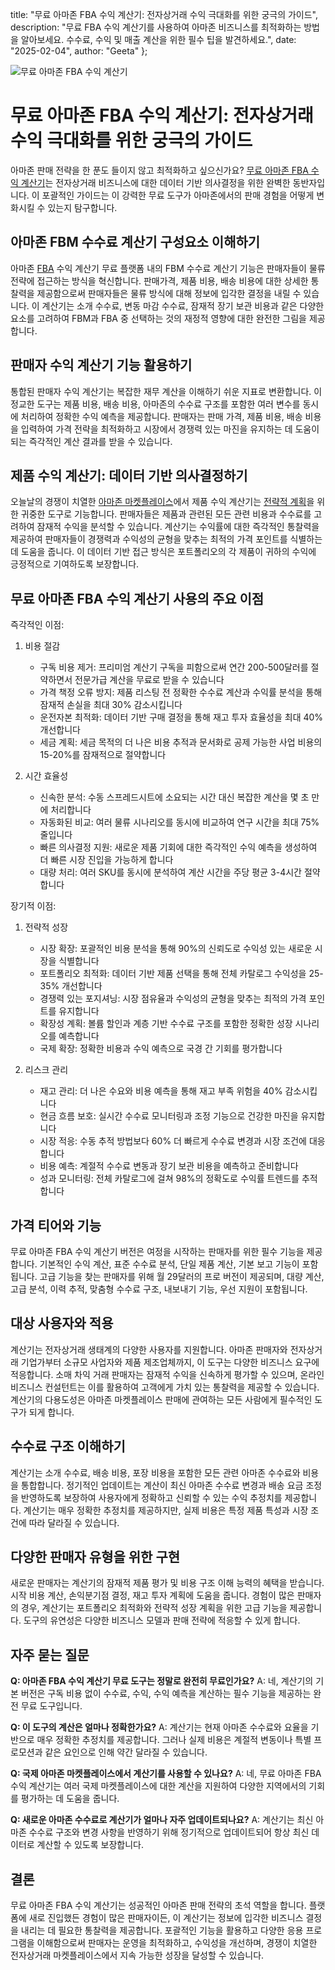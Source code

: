   title: "무료 아마존 FBA 수익 계산기: 전자상거래 수익 극대화를 위한 궁극의 가이드",
  description: "무료 FBA 수익 계산기를 사용하여 아마존 비즈니스를 최적화하는 방법을 알아보세요. 수수료, 수익 및 매출 계산을 위한 필수 팁을 발견하세요.",
  date: "2025-02-04",
  author: "Geeta"
};

![무료 아마존 FBA 수익 계산기](/images/blog/amazon-fba--revenue-calculator-free.jpeg)

# 무료 아마존 FBA 수익 계산기: 전자상거래 수익 극대화를 위한 궁극의 가이드

아마존 판매 전략을 한 푼도 들이지 않고 최적화하고 싶으신가요? [무료 아마존 FBA 수익 계산기](https://www.revns.com/tools/amazon-fbm-calculator)는 전자상거래 비즈니스에 대한 데이터 기반 의사결정을 위한 완벽한 동반자입니다. 이 포괄적인 가이드는 이 강력한 무료 도구가 아마존에서의 판매 경험을 어떻게 변화시킬 수 있는지 탐구합니다.

## 아마존 FBM 수수료 계산기 구성요소 이해하기

아마존 [FBA](https://www.revns.com/blog/post/fba-vs-fbm-find-your-winning-strategy) 수익 계산기 무료 플랫폼 내의 FBM 수수료 계산기 기능은 판매자들이 물류 전략에 접근하는 방식을 혁신합니다. 판매가격, 제품 비용, 배송 비용에 대한 상세한 통찰력을 제공함으로써 판매자들은 물류 방식에 대해 정보에 입각한 결정을 내릴 수 있습니다. 이 계산기는 소개 수수료, 변동 마감 수수료, 잠재적 장기 보관 비용과 같은 다양한 요소를 고려하여 FBM과 FBA 중 선택하는 것의 재정적 영향에 대한 완전한 그림을 제공합니다.

## 판매자 수익 계산기 기능 활용하기

통합된 판매자 수익 계산기는 복잡한 재무 계산을 이해하기 쉬운 지표로 변환합니다. 이 정교한 도구는 제품 비용, 배송 비용, 아마존의 수수료 구조를 포함한 여러 변수를 동시에 처리하여 정확한 수익 예측을 제공합니다. 판매자는 판매 가격, 제품 비용, 배송 비용을 입력하여 가격 전략을 최적화하고 시장에서 경쟁력 있는 마진을 유지하는 데 도움이 되는 즉각적인 계산 결과를 받을 수 있습니다.

## 제품 수익 계산기: 데이터 기반 의사결정하기

오늘날의 경쟁이 치열한 [아마존 마켓플레이스](https://www.revns.com/blog/post/amazon-seller-fee-structure-and-profitability)에서 제품 수익 계산기는 [전략적 계획](https://www.revns.com/blog/post/amazon-procurement-strategies)을 위한 귀중한 도구로 기능합니다. 판매자들은 제품과 관련된 모든 관련 비용과 수수료를 고려하여 잠재적 수익을 분석할 수 있습니다. 계산기는 수익률에 대한 즉각적인 통찰력을 제공하여 판매자들이 경쟁력과 수익성의 균형을 맞추는 최적의 가격 포인트를 식별하는 데 도움을 줍니다. 이 데이터 기반 접근 방식은 포트폴리오의 각 제품이 귀하의 수익에 긍정적으로 기여하도록 보장합니다.

## 무료 아마존 FBA 수익 계산기 사용의 주요 이점

즉각적인 이점:
1. 비용 절감
   - 구독 비용 제거: 프리미엄 계산기 구독을 피함으로써 연간 200-500달러를 절약하면서 전문가급 계산을 무료로 받을 수 있습니다
   - 가격 책정 오류 방지: 제품 리스팅 전 정확한 수수료 계산과 수익률 분석을 통해 잠재적 손실을 최대 30% 감소시킵니다
   - 운전자본 최적화: 데이터 기반 구매 결정을 통해 재고 투자 효율성을 최대 40% 개선합니다
   - 세금 계획: 세금 목적의 더 나은 비용 추적과 문서화로 공제 가능한 사업 비용의 15-20%를 잠재적으로 절약합니다

2. 시간 효율성
   - 신속한 분석: 수동 스프레드시트에 소요되는 시간 대신 복잡한 계산을 몇 초 만에 처리합니다
   - 자동화된 비교: 여러 물류 시나리오를 동시에 비교하여 연구 시간을 최대 75% 줄입니다
   - 빠른 의사결정 지원: 새로운 제품 기회에 대한 즉각적인 수익 예측을 생성하여 더 빠른 시장 진입을 가능하게 합니다
   - 대량 처리: 여러 SKU를 동시에 분석하여 계산 시간을 주당 평균 3-4시간 절약합니다

장기적 이점:
1. 전략적 성장
   - 시장 확장: 포괄적인 비용 분석을 통해 90%의 신뢰도로 수익성 있는 새로운 시장을 식별합니다
   - 포트폴리오 최적화: 데이터 기반 제품 선택을 통해 전체 카탈로그 수익성을 25-35% 개선합니다
   - 경쟁력 있는 포지셔닝: 시장 점유율과 수익성의 균형을 맞추는 최적의 가격 포인트를 유지합니다
   - 확장성 계획: 볼륨 할인과 계층 기반 수수료 구조를 포함한 정확한 성장 시나리오를 예측합니다
   - 국제 확장: 정확한 비용과 수익 예측으로 국경 간 기회를 평가합니다

2. 리스크 관리
   - 재고 관리: 더 나은 수요와 비용 예측을 통해 재고 부족 위험을 40% 감소시킵니다
   - 현금 흐름 보호: 실시간 수수료 모니터링과 조정 기능으로 건강한 마진을 유지합니다
   - 시장 적응: 수동 추적 방법보다 60% 더 빠르게 수수료 변경과 시장 조건에 대응합니다
   - 비용 예측: 계절적 수수료 변동과 장기 보관 비용을 예측하고 준비합니다
   - 성과 모니터링: 전체 카탈로그에 걸쳐 98%의 정확도로 수익률 트렌드를 추적합니다

## 가격 티어와 기능

무료 아마존 FBA 수익 계산기 버전은 여정을 시작하는 판매자를 위한 필수 기능을 제공합니다. 기본적인 수익 계산, 표준 수수료 분석, 단일 제품 계산, 기본 보고 기능이 포함됩니다. 고급 기능을 찾는 판매자를 위해 월 29달러의 프로 버전이 제공되며, 대량 계산, 고급 분석, 이력 추적, 맞춤형 수수료 구조, 내보내기 기능, 우선 지원이 포함됩니다.

## 대상 사용자와 적용

계산기는 전자상거래 생태계의 다양한 사용자를 지원합니다. 아마존 판매자와 전자상거래 기업가부터 소규모 사업자와 제품 제조업체까지, 이 도구는 다양한 비즈니스 요구에 적응합니다. 소매 차익 거래 판매자는 잠재적 수익을 신속하게 평가할 수 있으며, 온라인 비즈니스 컨설턴트는 이를 활용하여 고객에게 가치 있는 통찰력을 제공할 수 있습니다. 계산기의 다용도성은 아마존 마켓플레이스 판매에 관여하는 모든 사람에게 필수적인 도구가 되게 합니다.

## 수수료 구조 이해하기

계산기는 소개 수수료, 배송 비용, 포장 비용을 포함한 모든 관련 아마존 수수료와 비용을 통합합니다. 정기적인 업데이트는 계산이 최신 아마존 수수료 변경과 배송 요금 조정을 반영하도록 보장하여 사용자에게 정확하고 신뢰할 수 있는 수익 추정치를 제공합니다. 계산기는 매우 정확한 추정치를 제공하지만, 실제 비용은 특정 제품 특성과 시장 조건에 따라 달라질 수 있습니다.

## 다양한 판매자 유형을 위한 구현

새로운 판매자는 계산기의 잠재적 제품 평가 및 비용 구조 이해 능력의 혜택을 받습니다. 시작 비용 계산, 손익분기점 결정, 재고 투자 계획에 도움을 줍니다. 경험이 많은 판매자의 경우, 계산기는 포트폴리오 최적화와 전략적 성장 계획을 위한 고급 기능을 제공합니다. 도구의 유연성은 다양한 비즈니스 모델과 판매 전략에 적응할 수 있게 합니다.

## 자주 묻는 질문

**Q: 아마존 FBA 수익 계산기 무료 도구는 정말로 완전히 무료인가요?**
A: 네, 계산기의 기본 버전은 구독 비용 없이 수수료, 수익, 수익 예측을 계산하는 필수 기능을 제공하는 완전 무료 도구입니다.

**Q: 이 도구의 계산은 얼마나 정확한가요?**
A: 계산기는 현재 아마존 수수료와 요율을 기반으로 매우 정확한 추정치를 제공합니다. 그러나 실제 비용은 계절적 변동이나 특별 프로모션과 같은 요인으로 인해 약간 달라질 수 있습니다.

**Q: 국제 아마존 마켓플레이스에서 계산기를 사용할 수 있나요?**
A: 네, 무료 아마존 FBA 수익 계산기는 여러 국제 마켓플레이스에 대한 계산을 지원하여 다양한 지역에서의 기회를 평가하는 데 도움을 줍니다.

**Q: 새로운 아마존 수수료로 계산기가 얼마나 자주 업데이트되나요?**
A: 계산기는 최신 아마존 수수료 구조와 변경 사항을 반영하기 위해 정기적으로 업데이트되어 항상 최신 데이터로 계산할 수 있도록 보장합니다.

## 결론

무료 아마존 FBA 수익 계산기는 성공적인 아마존 판매 전략의 초석 역할을 합니다. 플랫폼에 새로 진입했든 경험이 많은 판매자이든, 이 계산기는 정보에 입각한 비즈니스 결정을 내리는 데 필요한 통찰력을 제공합니다. 포괄적인 기능을 활용하고 다양한 응용 프로그램을 이해함으로써 판매자는 운영을 최적화하고, 수익성을 개선하며, 경쟁이 치열한 전자상거래 마켓플레이스에서 지속 가능한 성장을 달성할 수 있습니다.